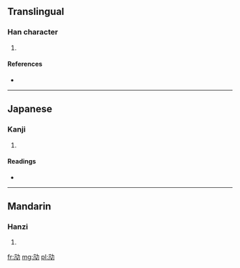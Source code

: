 ==Translingual==

===Han character===
{{Han char|rn=19|rad=力|as=04|sn=6|four=|canj=卜弓大尸 (YNKS)}}

# {{defn|Han|sort=力04}}

====References====
* {{Han ref|kx=0146.210|dkj=02306|dj=0330.100|hdz=10367.090|uh=52A5|ud=21157}}

----

==Japanese==

===Kanji===
{{ja-kanji|grade=|rs=力04}}

# {{defn|Japanese|sort=力04}}

====Readings====
* {{ja-readings|on=[[こう]] (kō), [[きょう]] (kyō)|kun=[[つよい]] (tsuyoi)}}

----

==Mandarin==

===Hanzi===
{{cmn-hanzi|pin=[[kēng]] ([[keng1]])|wg=k'eng<sup>1</sup>}}

# {{defn|Mandarin|sort=力04}}

[[fr:劥]]
[[mg:劥]]
[[pl:劥]]